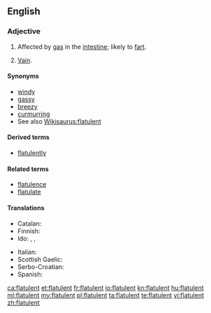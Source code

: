 ==English==

===Adjective===
{{en-adj}}

# Affected by [[gas]] in the [[intestine]]; likely to [[fart]].
# {{context|obsolete|lang=en}} [[vain|Vain]].

====Synonyms====
* [[windy]]
* [[gassy]]
* [[breezy]]
* [[curmurring]]
* See also [[Wikisaurus:flatulent]]

====Derived terms====
* [[flatulently]]

====Related terms====
* [[flatulence]]
* [[flatulate]]

====Translations====
{{trans-top|affected by gas in the intestine}}
* Catalan: {{t|ca|flatulent}}
* Finnish: {{t-|fi|ilmavaivainen}}
* Ido: {{t+|io|flatulenta}}, {{t+|io|flatuoza}}, {{t+|io|flatuema}}
{{trans-mid}}
* Italian: {{t-|it|flatulente}}
* Scottish Gaelic: {{t-|gd|gaothach}}
* Serbo-Croatian: {{t-|sh|nadut}}
* Spanish: {{t-|es|flatulente}}
{{trans-bottom}}

[[ca:flatulent]]
[[et:flatulent]]
[[fr:flatulent]]
[[io:flatulent]]
[[kn:flatulent]]
[[hu:flatulent]]
[[ml:flatulent]]
[[my:flatulent]]
[[pl:flatulent]]
[[ta:flatulent]]
[[te:flatulent]]
[[vi:flatulent]]
[[zh:flatulent]]